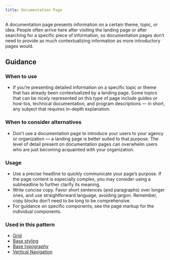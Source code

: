 ```yaml
---
title: Documentation Page
---
```


A documentation page presents information on a certain theme, topic, or idea. People often arrive here after visiting the landing page or after searching for a specific piece of information, so documentation pages don’t need to provide as much contextualizing information as more introductory pages would.

<ResponsiveExample
  storyId="patterns-documentation-page--documentation-page"
  title="Responsive documentation page example"
/>

## Guidance

### When to use

- If you’re presenting detailed information on a specific topic or theme that has already been contextualized by a landing page. Some topics that can be nicely represented on this type of page include guides or how-tos, technical documentation, and program descriptions — in short, any subject that requires in-depth explanation.

### When to consider alternatives

- Don’t use a documentation page to introduce your users to your agency or organization — a landing page is better suited to that purpose. The level of detail present on documentation pages can overwhelm users who are just becoming acquainted with your organization.

### Usage

- Use a precise headline to quickly communicate your page’s purpose. If the page content is especially complex, you may consider using a subheadline to further clarify its meaning.
- Write concise copy. Favor short sentences (and paragraphs) over longer ones, and use straightforward language, avoiding jargon. Remember, copy blocks don’t need to be long to be comprehensive.
- For guidance on specific components, see the page markup for the individual components.

### Used in this pattern

- [Grid](/utilities/layout-grid/)
- [Base styling](/foundation/base/)
- [Base typography](/foundation/typography/)
- [Vertical Navigation](/components/vertical-nav/)
